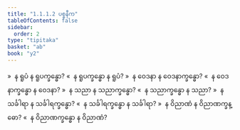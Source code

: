 ```yaml
---
title: "1.1.1.2 ပစ္စနီက"
tableOfContents: false
sidebar:
  order: 2
type: "tipitaka"
basket: "ab"
book: "y2"
---
```



<DynamicBreadcrumb />

<Division number="3" book="y2" e="ch" v="33" p="17">

<Paragraph number="13" book="y2">
»  န ရူပံ န ရူပက္ခန္ဓော?
</Paragraph>

<Paragraph number="14" book="y2">
«  န ရူပက္ခန္ဓော န ရူပံ?
</Paragraph>

<Paragraph number="15" book="y2">
»  န ဝေဒနာ န ဝေဒနာက္ခန္ဓော?
</Paragraph>

<Paragraph number="16" book="y2">
«  န ဝေဒနာက္ခန္ဓော န ဝေဒနာ?
</Paragraph>

<Paragraph number="17" book="y2">
»  န သညာ န သညာက္ခန္ဓော?
</Paragraph>

<Paragraph number="18" book="y2">
«  န သညာက္ခန္ဓော န သညာ?
</Paragraph>

<Paragraph number="19" book="y2">
»  န သင်္ခါရာ န သင်္ခါရက္ခန္ဓော?
</Paragraph>

<Paragraph number="20" book="y2">
«  န သင်္ခါရက္ခန္ဓော န သင်္ခါရာ?
</Paragraph>

<Paragraph number="21" book="y2">
»  န ဝိညာဏံ န ဝိညာဏက္ခန္ဓော?
</Paragraph>

<Paragraph number="22" book="y2">
«  န ဝိညာဏက္ခန္ဓော န ဝိညာဏံ?
</Paragraph>
</Division>